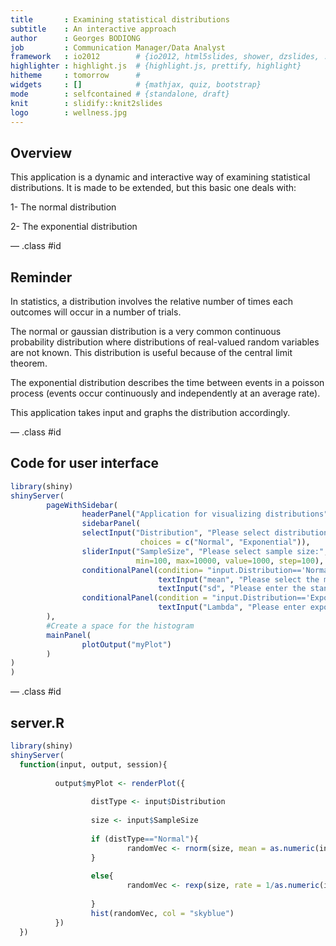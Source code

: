 ```yaml
---
title       : Examining statistical distributions
subtitle    : An interactive approach
author      : Georges BODIONG
job         : Communication Manager/Data Analyst
framework   : io2012        # {io2012, html5slides, shower, dzslides, ...}
highlighter : highlight.js  # {highlight.js, prettify, highlight}
hitheme     : tomorrow      # 
widgets     : []            # {mathjax, quiz, bootstrap}
mode        : selfcontained # {standalone, draft}
knit        : slidify::knit2slides
logo        : wellness.jpg
---
```


## Overview

This application is a dynamic and interactive way of examining statistical distributions. It is made to be extended, but this basic one deals with:

1- The normal distribution

2- The exponential distribution


--- .class #id 

## Reminder

In statistics, a distribution involves the relative number of times each outcomes will occur in a number of trials. 

The normal or gaussian distribution is a very common continuous probability distribution where distributions of real-valued random variables are not known. This distribution is useful because of the central limit theorem.

The exponential distribution describes the time between events in a poisson process (events occur continuously and independently at an average rate).

This application takes input and graphs the distribution accordingly.

--- .class #id

## Code for user interface

```r
library(shiny)
shinyServer(
        pageWithSidebar(
                headerPanel("Application for visualizing distributions"),
                sidebarPanel(
                selectInput("Distribution", "Please select distribution type",
                             choices = c("Normal", "Exponential")),
                sliderInput("SampleSize", "Please select sample size:",
                            min=100, max=10000, value=1000, step=100),
                conditionalPanel(condition= "input.Distribution=='Normal'",
                                 textInput("mean", "Please select the mean", 10),
                                 textInput("sd", "Please enter the standard deviation", 3)),
                conditionalPanel(condition = "input.Distribution=='Exponential'",
                                 textInput("Lambda", "Please enter exponential lambda:",1))
        ),
        #Create a space for the histogram
        mainPanel(
                plotOutput("myPlot")    
        )
)  
)
```

--- .class #id

## server.R

```r
library(shiny)
shinyServer(
  function(input, output, session){
          
          output$myPlot <- renderPlot({
                  
                  distType <- input$Distribution
                  
                  size <- input$SampleSize
                  
                  if (distType=="Normal"){
                          randomVec <- rnorm(size, mean = as.numeric(input$mean), sd= as.numeric(input$sd))
                  }
                  
                  else{
                          randomVec <- rexp(size, rate = 1/as.numeric(input$Lambda))
                          
                  }
                  hist(randomVec, col = "skyblue")
          })
  })

```

